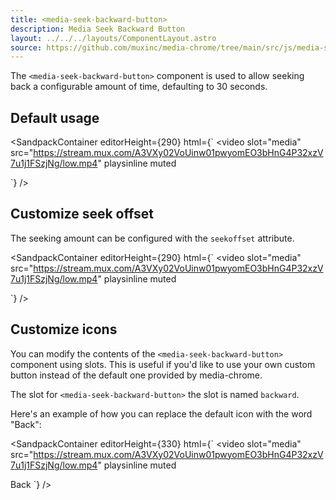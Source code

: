 ```yaml
---
title: <media-seek-backward-button>
description: Media Seek Backward Button
layout: ../../../layouts/ComponentLayout.astro
source: https://github.com/muxinc/media-chrome/tree/main/src/js/media-seek-backward-button.mjs
---
```



The `<media-seek-backward-button>` component is used to allow seeking back a configurable amount of time, defaulting to 30 seconds.

## Default usage

<SandpackContainer
  editorHeight={290}
  html={`<media-controller>
  <video
    slot="media"
    src="https://stream.mux.com/A3VXy02VoUinw01pwyomEO3bHnG4P32xzV7u1j1FSzjNg/low.mp4"
    playsinline
    muted
  ></video>
  <media-control-bar>
    <media-play-button></media-play-button>
    <media-time-display></media-time-display>
    <media-seek-backward-button></media-seek-backward-button>
  </media-control-bar>
</media-controller>`}
/>

## Customize seek offset

The seeking amount can be configured with the `seekoffset` attribute.

<SandpackContainer
  editorHeight={290}
  html={`<media-controller>
  <video
    slot="media"
    src="https://stream.mux.com/A3VXy02VoUinw01pwyomEO3bHnG4P32xzV7u1j1FSzjNg/low.mp4"
    playsinline
    muted
  ></video>
  <media-control-bar>
    <media-play-button></media-play-button>
    <media-time-display></media-time-display>
    <media-seek-backward-button seekoffset="10"></media-seek-backward-button>
  </media-control-bar>
</media-controller>`}
/>

## Customize icons

You can modify the contents of the `<media-seek-backward-button>` component using slots. This is useful if you'd like to use your own custom button instead of the default one provided by media-chrome.

The slot for `<media-seek-backward-button>` the slot is named `backward`.

Here's an example of how you can replace the default icon with the word "Back":

<SandpackContainer
  editorHeight={330}
  html={`<media-controller>
  <video
    slot="media"
    src="https://stream.mux.com/A3VXy02VoUinw01pwyomEO3bHnG4P32xzV7u1j1FSzjNg/low.mp4"
    playsinline
    muted
  ></video>
  <media-control-bar>
    <media-play-button></media-play-button>
    <media-time-display></media-time-display>
    <media-seek-backward-button>
      <span slot="backward">Back</span>
    </media-seek-backward-button>
  </media-control-bar>
</media-controller>`}
/>
